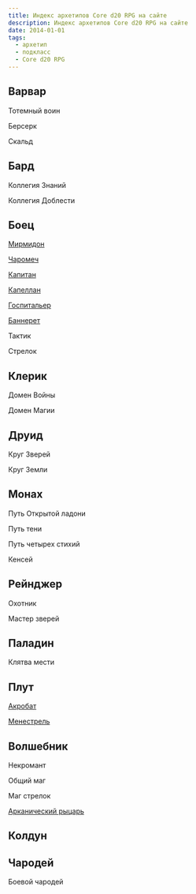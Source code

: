 ```yaml
---
title: Индекс архетипов Core d20 RPG на сайте
description: Индекс архетипов Core d20 RPG на сайте
date: 2014-01-01
tags:
  - архетип
  - подкласс
  - Core d20 RPG
---
```


## Варвар

Тотемный воин

Берсерк

Скальд

## Бард

Коллегия Знаний

Коллегия Доблести

## Боец

[Мирмидон](https://cyborgsandmages.com/posts/core-d20/myrmidon-fighter-archetype)

[Чаромеч](https://cyborgsandmages.com/posts/core-d20/spellsword-fighter-archetype)

[Капитан](https://cyborgsandmages.com/posts/core-d20/captain-fighter-archetype)

[Капеллан](https://cyborgsandmages.com/posts/core-d20/chaplain-fighter-archetype)

[Госпитальер](https://cyborgsandmages.com/posts/core-d20/hospitaler-fighter-archetype)

[Баннерет](https://cyborgsandmages.com/posts/core-d20/banneret-archetype)

Тактик

Стрелок

## Клерик

Домен Войны

Домен Магии

## Друид

Круг Зверей

Круг Земли

## Монах

Путь Открытой ладони

Путь тени

Путь четырех стихий

Кенсей

## Рейнджер

Охотник

Мастер зверей

## Паладин

Клятва мести

## Плут

[Акробат](https://cyborgsandmages.com/posts/core-d20/acrobat-rogue-archetype)

[Менестрель](https://cyborgsandmages.com/posts/articles/rogue-archetype-minstrel)

## Волшебник

Некромант

Общий маг

Маг стрелок

[Арканический рыцарь](https://cyborgsandmages.com/posts/core-d20/arcane-knight-wizard-archetype)

## Колдун

## Чародей

Боевой чародей
